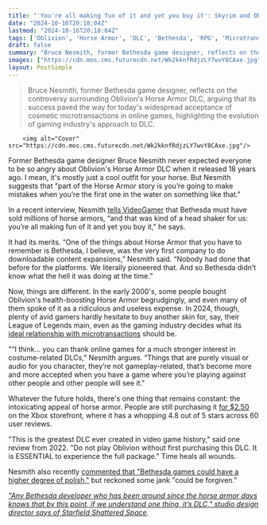 ```yaml
---
title: "'You're all making fun of it and yet you buy it': Skyrim and Oblivion vet on Bethesda's horse armor, and how the dev 'didn’t know what the hell it was doing at the time'"
date: "2024-10-16T20:18:04Z"
lastmod: "2024-10-16T20:18:04Z"
tags: ['Oblivion', 'Horse Armor', 'DLC', 'Bethesda', 'RPG', 'Microtransactions', 'Online Games', 'League of Legends', 'Xbox', 'Starfield', 'Shattered Space']
draft: false
summary: "Bruce Nesmith, former Bethesda game designer, reflects on the controversy surrounding Oblivion's Horse Armor DLC, arguing that its success paved the way for today's widespread acceptance of cosmetic microtransactions in online games, highlighting the evolution of gaming industry's approach to DLC."
images: ["https://cdn.mos.cms.futurecdn.net/Wk2kknfRdjzLY7wvY8CAxe.jpg"]
layout: PostSimple
---
```

> Bruce Nesmith, former Bethesda game designer, reflects on the controversy surrounding Oblivion's Horse Armor DLC, arguing that its success paved the way for today's widespread acceptance of cosmetic microtransactions in online games, highlighting the evolution of gaming industry's approach to DLC.


        <img alt="Cover" src="https://cdn.mos.cms.futurecdn.net/Wk2kknfRdjzLY7wvY8CAxe.jpg"/>
        
Former Bethesda game designer Bruce Nesmith never expected everyone to be so angry about Oblivion's Horse Armor DLC when it released 18 years ago. I mean, it's mostly just a cool outfit for your horse. But Nesmith suggests that "part of the Horse Armor story is you’re going to make mistakes when you’re the first one in the water on something like that."

In a recent interview, Nesmith [<u>tells VideoGamer</u>](https://www.videogamer.com/features/oblivion-horse-armour-dev-looks-back-on-hated-dlc/) that Bethesda must have sold millions of horse armors, “and that was kind of a head shaker for us: you’re all making fun of it and yet you buy it," he says. 

It had its merits. “One of the things about Horse Armor that you have to remember is Bethesda, I believe, was the very first company to do downloadable content expansions,” Nesmith said. “Nobody had done that before for the platforms. We literally pioneered that. And so Bethesda didn’t know what the hell it was doing at the time.”

Now, things are different. In the early 2000's, some people bought Oblivion's health-boosting Horse Armor begrudgingly, and even many of them spoke of it as a ridiculous and useless expense. In 2024, though, plenty of avid gamers hardly hesitate to buy another skin for, say, their League of Legends main, even as the gaming industry decides what its [<u>ideal relationship with microtransactions</u>](https://www.gamesradar.com/games/tekken/as-tekken-8s-microtransactions-face-renewed-criticism-after-usd5-stage-dlc-one-dev-explains-just-how-expensive-it-is-to-make-a-fighting-game-in-2024/) should be.

"“I think… you can thank online games for a much stronger interest in costume-related DLCs,” Nesmith argues. “Things that are purely visual or audio for you character, they’re not gameplay-related, that’s become more and more accepted when you have a game where you’re playing against other people and other people will see it."

Whatever the future holds, there's one thing that remains constant: the intoxicating appeal of horse armor. People are still purchasing it [<u>for $2.50</u>](https://www.xbox.com/en-US/games/store/horse-armor-pack/BTRGKRWLHWRJ) on the Xbox storefront, where it has a whopping 4.8 out of 5 stars across 60 user reviews.  

"This is the greatest DLC ever created in video game history," said one review from 2022. "Do not play Oblivion without first purchasing this DLC. It is ESSENTIAL to experience the full package." Time heals all wounds.

Nesmith also recently [commented that "Bethesda games could have a higher degree of polish,"](https://www.gamesradar.com/games/the-elder-scrolls/skyrim-lead-admits-bethesda-games-could-have-a-higher-degree-of-polish-but-some-jank-could-be-forgiven-because-of-how-much-you-can-do-in-the-rpgs/) but reckoned some jank "could be forgiven."

[<u><em>"Any Bethesda developer who has been around since the horse armor days knows that by this point, if we understand one thing, it’s DLC," studio design director says of Starfield Shattered Space</em></u>](https://www.gamesradar.com/games/rpg/any-bethesda-developer-who-has-been-around-since-the-horse-armor-days-knows-that-by-this-point-if-we-understand-one-thing-its-dlc-studio-design-director-says-of-starfield-shattered-space/?utm_medium=social&utm_content=gamesradar&utm_campaign=socialflow&utm_source=twitter.com)*.*
        